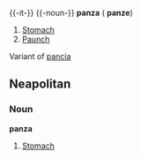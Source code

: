 {{-it-}}
{{-noun-}}
'''panza''' {{f}} ({{p}} '''panze''')
# [[Stomach]]
# [[Paunch]]

Variant of [[pancia]]

==Neapolitan==
===Noun===
'''panza''' {{f}}
# [[Stomach]]